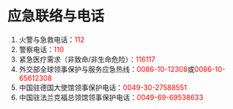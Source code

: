 # 应急联络与电话 {.unnumbered}

1. 火警与急救电话：<font color=red>112</font>
2. 警察电话：<font color=red>110</font>
3. 紧急医疗需求（非致命/非生命危险）：<font color=red>116117</font>
4. 外交部全球领事保护与服务应急热线：<font color=red>0086-10-12308</font>或<font color=red>0086-10-65612308</font>
5. 中国驻德国大使馆领事保护电话：<font color=red>0049-30-27588551</font>
6. 中国驻法兰克福总领馆领事保护电话：<font color=red>0049-69-69538633</font>